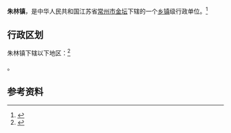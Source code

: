 {{中国乡级行政区|32/04/82/108/000}}

'''朱林镇'''，是中华人民共和国江苏省[[常州市|常州市]][[金坛|金坛]]下辖的一个[[乡镇|乡镇]]级行政单位。<ref>{{PRC admin/ref sgc|{{PRC admin/parent|32/04/82/108/000}}}}</ref>

== 行政区划 ==

朱林镇下辖以下地区：<ref>{{PRC admin/ref sgc|32/04/82/108/000}}</ref>

{{PRC admin/children|32/04/82/108/000}}。

== 参考资料 ==

{{reflist}}

{{行政区划小作品}}
{{PRC admin/navcat|32/04/82/108/000}}